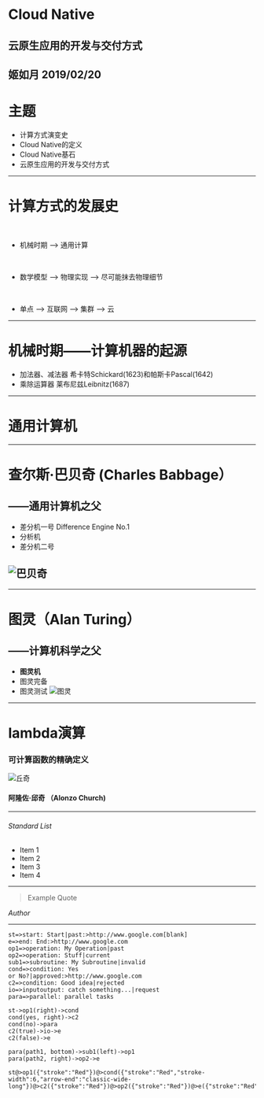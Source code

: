 
# Cloud Native

<h2><Text textColor="white">云原生应用的开发与交付方式</Text></h2>

<Text textColor="white" textAlign="right" textColor="Cyan" margin="10" > 姬如月 </Text>
<Text textColor="white" textAlign="right" textColor="Cyan" margin="10" textSize="1.9rem" > 2019/02/20</Text>
---
# 主题
- 计算方式演变史
- Cloud Native的定义
- Cloud Native基石
- 云原生应用的开发与交付方式

---

# 计算方式的发展史

<br />

- 机械时期 --> 通用计算

<br />

- 数学模型 --> 物理实现 --> 尽可能抹去物理细节

<br />

- 单点 --> 互联网 --> 集群  --> 云

---
# 机械时期——计算机器的起源

- 加法器、减法器 希卡特Schickard(1623)和帕斯卡Pascal(1642)
- 乘除运算器 莱布尼兹Leibnitz(1687)

---
# 通用计算机

---

# 查尔斯·巴贝奇  (Charles Babbage） 
## ——通用计算机之父
- 差分机一号  Difference Engine No.1
- 分析机
- 差分机二号

![巴贝奇](/assets/babeiqi.jpg)
---

<Jisuanjiqi />

---
# 图灵（Alan Turing）
## ——计算机科学之父
- **图灵机**
- 图灵完备
- 图灵测试
![图灵](/assets/tuling.jpeg)

---

# lambda演算
###  可计算函数的精确定义

![丘奇](/assets/qiuqi.jpg)

#### 阿隆佐·邱奇 （Alonzo Church)

---


###### Standard List



- Item 1
- Item 2
- Item 3
- Item 4

---

> Example Quote

<Cite>Author</Cite>

---

```flow
st=>start: Start|past:>http://www.google.com[blank]
e=>end: End:>http://www.google.com
op1=>operation: My Operation|past
op2=>operation: Stuff|current
sub1=>subroutine: My Subroutine|invalid
cond=>condition: Yes
or No?|approved:>http://www.google.com
c2=>condition: Good idea|rejected
io=>inputoutput: catch something...|request
para=>parallel: parallel tasks

st->op1(right)->cond
cond(yes, right)->c2
cond(no)->para
c2(true)->io->e
c2(false)->e

para(path1, bottom)->sub1(left)->op1
para(path2, right)->op2->e

st@>op1({"stroke":"Red"})@>cond({"stroke":"Red","stroke-width":6,"arrow-end":"classic-wide-long"})@>c2({"stroke":"Red"})@>op2({"stroke":"Red"})@>e({"stroke":"Red"})
```